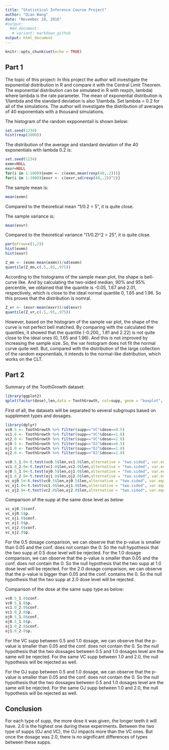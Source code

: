 ```yaml
---
title: "Statistical Inference Course Project"
author: "Qian Wang"
date: "November 28, 2016"
#output:
  #md_document:
   # variant: markdown_github
output: html_document
---
```


```r
knitr::opts_chunk$set(echo = TRUE)
```
## Part 1
The topic of this project:
In this project the author will investigate the exponential distribution in R and compare it with the Central Limit Theorem. The exponential distribution can be simulated in R with rexp(n, lambda) where lambda is the rate parameter. The mean of exponential distribution is 1/lambda and the standard deviation is also 1/lambda. Set lambda = 0.2 for all of the simulations. The author will investigate the distribution of averages of 40 exponentials with a thousand simulations.

The histogram of the random expponentail is shown below:
```r
set.seed(1234)
hist(rexp(1000))
```

The distribution of the average and standard deviation of the 40 exponentials with lambda 0.2 is:
```r
set.seed(1234)
exmn=NULL
exvr=NULL
for(i in 1:1000){exmn <- c(exmn,mean(rexp(40,.2)))}
for(i in 1:1000){exvr <- c(exvr,sd(rexp(40,.2))^2)}
```

The sample mean is:
```r
mean(exmn) 
```
Compared to the theoretical mean "1/0.2 = 5", it is quite close.

The sample variance is:
```r
mean(exvr)
```
Compared to the theoretical variance "(1/0.2)^2 = 25", it is quite close.

```r
par(mfrow=c(1,2))
hist(exmn)
hist(exvr)
```

```r
Z_mn <- (exmn-mean(exmn))/sd(exmn)
quantile(Z_mn,c(.5,.95,.975))
```

According to the histograms of the sample mean plot, the shape is bell-curve like. And by calculating the two-sided median, 90% and 95% percentile, we obtained that the quantile is -0.05, 1.67 and 2.01, respectively, which is close to the ideal normal quantile 0, 1.65 and 1.96. So this proves that the distribution is nomral.

```r
Z_vr <- (exvr-mean(exvr))/sd(exvr)
quantile(Z_vr,c(.5,.95,.975))
```

However, based on the histogram of the sample var plot, the shape of the curve is not perfect bell matched. By comparing with the calculated the quantiles, it showed that the quantile (-0.200,, 1.81 and 2.22) is not quite close to the ideal ones (0, 1.65 and 1.96). And this is not improved by increasing the sample size. So, the var histogram does not fit the normal curve quite well. But, compared with the distribution of the large collection of the random exponentials, it intends to the normal-like distribution, which works on the CLT.

## Part 2
Summary of the ToothGrowth dataset:
```r
library(ggplot2)
qplot(factor(dose),len,data = ToothGrowth, col=supp, geom = "boxplot", main = "Summary of the ToothGrowht case")+xlab("dose")
```

First of all, the datasets will be separated to several subgroups based on supplement types and dosages.
```r
library(dplyr)
vc0.5 <- ToothGrowth %>% filter(supp=="VC"&dose==0.5)
vc1.0 <- ToothGrowth %>% filter(supp=="VC"&dose==1.0)
vc2.0 <- ToothGrowth %>% filter(supp=="VC"&dose==2.0)
oj0.5 <- ToothGrowth %>% filter(supp=="OJ"&dose==0.5)
oj1.0 <- ToothGrowth %>% filter(supp=="OJ"&dose==1.0)
oj2.0 <- ToothGrowth %>% filter(supp=="OJ"&dose==2.0)
```

```r
vc0.5_1.0<-t.test(vc0.5$len,vc1.0$len,alternative = "two.sided", var.equal = TRUE)
vc1.0_2.0<-t.test(vc1.0$len,vc2.0$len,alternative = "two.sided", var.equal = TRUE)
oj0.5_1.0<-t.test(oj0.5$len,oj1.0$len,alternative = "two.sided", var.equal = TRUE)
oj1.0_2.0<-t.test(oj1.0$len,oj2.0$len,alternative = "two.sided", var.equal = TRUE)
vc_oj0.5<-t.test(vc0.5$len,oj0.5$len,alternative = "two.sided", var.equal = TRUE)
vc_oj1.0<-t.test(vc1.0$len,oj1.0$len,alternative = "two.sided", var.equal = TRUE)
vc_oj2.0<-t.test(vc2.0$len,oj2.0$len,alternative = "two.sided", var.equal = TRUE)
```

Comparison of the supp at the same dose level as below:
```r
vc_oj0.5$conf.
vc_oj0.5$p.
vc_oj1.0$conf.
vc_oj1.0$p.
vc_oj2.0$conf.
vc_oj2.0$p.
```

For the 0.5 dosage comparison, we can observe that the p-value is smaller than 0.05 and the conf. does not contain the 0. So the null hypothesis that the two supp at 0.5 dose level will be rejected.
For the 1.0 dosage comparison, we can observe that the p-value is smaller than 0.05 and the conf. does not contain the 0. So the null hypothesis that the two supp at 1.0 dose level will be rejected.
For the 2.0 dosage comparison, we can observe that the p-value is bigger than 0.05 and the conf. contains the 0. So the null hypothesis that the two supp at 2.0 dose level will be rejected.

Comparison of the dose at the same supp type as below:
```r
vc0.5_1.0$conf.
vc0.5_1.0$p.
vc1.0_2.0$conf.
vc1.0_2.0$p.
oj0.5_1.0$conf.
oj0.5_1.0$p.
oj1.0_2.0$conf.
oj1.0_2.0$p.
```

For the VC supp between 0.5 and 1.0 dosage, we can observe that the p-value is smaller than 0.05 and the conf. does not contain the 0. So the null hypothesis that the two dossages between 0.5 and 1.0 dosages level are the same will be rejected.
For the same VC supp between 1.0 and 2.0, the null hypothesis will be rejected as well.

For the OJ supp between 0.5 and 1.0 dosage, we can observe that the p-value is smaller than 0.05 and the conf. does not contain the 0. So the null hypothesis that the two dossages between 0.5 and 1.0 dosages level are the same will be rejected.
For the same OJ supp between 1.0 and 2.0, the null hypothesis will be rejected as well.

## Conclusion
For each type of supp, the more dose it was given, the longer teeth it will have. 2.0 is the highest one during these experiments.
Between the two type of supps (OJ and VC), the OJ impacts more than the VC ones. But once the dosage was 2.0, there is no significant differences of types between these supps.





